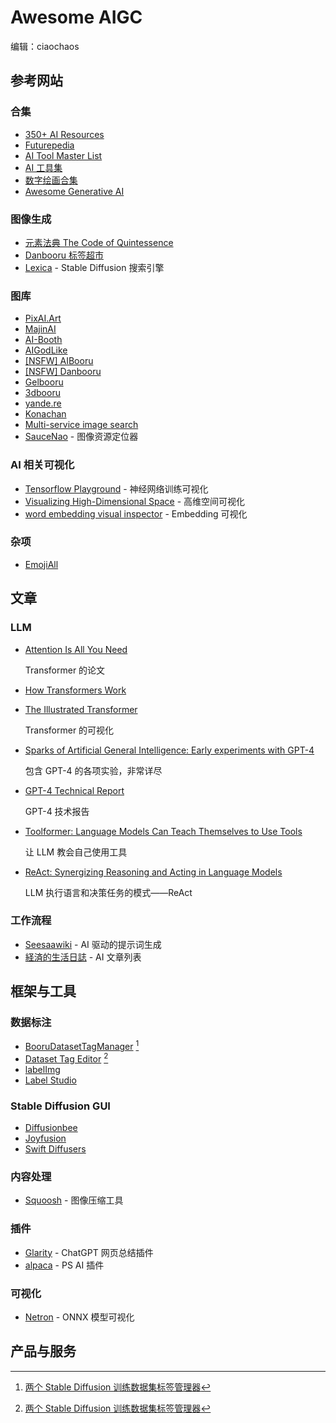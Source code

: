 

# Awesome AIGC


编辑：ciaochaos


## 参考网站


### 合集

* [350+ AI Resources](https://ignacio-velasquez.notion.site/350-AI-Resources-30379fa273a740aa9e263a405d0f80f1)
* [Futurepedia](https://www.futurepedia.io/)
* [AI Tool Master List](https://doc.clickup.com/25598832/d/h/rd6vg-14247/0b79ca1dc0f7429/rd6vg-12207)
* [AI 工具集](https://ai-bot.cn/)
* [数字绘画合集](https://github.com/hua1995116/awesome-ai-painting)
* [Awesome Generative AI](https://github.com/steven2358/awesome-generative-ai)


### 图像生成

* [元素法典 The Code of Quintessence](https://docs.qq.com/doc/DWHl3am5Zb05QbGVs)
* [Danbooru 标签超市](https://tags.novelai.dev/)
* [Lexica](https://lexica.art/) - Stable Diffusion 搜索引擎


### 图库

* [PixAI.Art](https://pixai.art/)
* [MajinAI](https://majinai.art/zh-cn/)
* [AI-Booth](https://ai-booth.com/)
* [AIGodLike](https://www.aigodlike.com/)
* [[NSFW] AIBooru](https://aibooru.online/)
* [[NSFW] Danbooru](https://danbooru.donmai.us/)
* [Gelbooru](https://gelbooru.com/)
* [3dbooru](http://behoimi.org/)
* [yande.re](https://yande.re/post)
* [Konachan](https://konachan.com/post)
* [Multi-service image search](http://www.iqdb.org/)
* [SauceNao](https://saucenao.com/) - 图像资源定位器


### AI 相关可视化

* [Tensorflow Playground](https://playground.tensorflow.org/) - 神经网络训练可视化
* [Visualizing High-Dimensional Space](https://experiments.withgoogle.com/visualizing-high-dimensional-space) - 高维空间可视化
* [word embedding visual inspector](https://ronxin.github.io/wevi/) - Embedding 可视化


### 杂项

* [EmojiAll](https://www.emojiall.com/zh-hans)



## 文章

### LLM

* [Attention Is All You Need](https://arxiv.org/abs/1706.03762)
  
  Transformer 的论文

* [How Transformers Work](https://towardsdatascience.com/transformers-141e32e69591)

* [The Illustrated Transformer](http://jalammar.github.io/illustrated-transformer/)
  
  Transformer 的可视化

* [Sparks of Artificial General Intelligence: Early experiments with GPT-4](https://arxiv.org/abs/2303.12712)
  
  包含 GPT-4 的各项实验，非常详尽

* [GPT-4 Technical Report](https://arxiv.org/abs/2303.08774)
  
  GPT-4 技术报告

* [Toolformer: Language Models Can Teach Themselves to Use Tools](https://arxiv.org/abs/2302.04761)
  
  让 LLM 教会自己使用工具

* [ReAct: Synergizing Reasoning and Acting in Language Models](https://arxiv.org/abs/2210.03629)
  
  LLM 执行语言和决策任务的模式——ReAct


### 工作流程


* [Seesaawiki](https://seesaawiki.jp/nai_ch/d/AI%a4%f2%b3%e8%cd%d1%a4%b7%a4%bf%a5%d7%a5%ed%a5%f3%a5%d7%a5%c8%c0%b8%c0%ae) - AI 驱动的提示词生成
* [経済的生活日誌](https://economylife.net/index-ai-articles-list/) - AI 文章列表


## 框架与工具


### 数据标注


* [BooruDatasetTagManager](https://github.com/starik222/BooruDatasetTagManager) [^tag]
* [Dataset Tag Editor](https://github.com/toshiaki1729/stable-diffusion-webui-dataset-tag-editor) [^tag]
* [labelImg](https://github.com/tzutalin/labelImg)
* [Label Studio](https://labelstud.io/)


### Stable Diffusion GUI

* [Diffusionbee](https://diffusionbee.com/)
* [Joyfusion](https://apps.apple.com/us/app/joyfusion-ai-generation/id1661652021)
* [Swift Diffusers](https://huggingface.co/blog/fast-mac-diffusers)


### 内容处理

* [Squoosh](https://squoosh.app/) - 图像压缩工具


### 插件

* [Glarity](https://glarity.app/) - ChatGPT 网页总结插件
* [alpaca](https://www.getalpaca.io/) - PS AI 插件


### 可视化

* [Netron](https://netron.app/) - ONNX 模型可视化


## 产品与服务




[^tag]: [两个 Stable Diffusion 训练数据集标签管理器](https://mp.weixin.qq.com/s/amzzrDU2lML4BYFxv2QXJQ)


